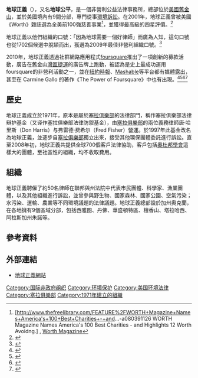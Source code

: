 {{Notability Unreferenced |time=2013-05-08T06:42:43+00:00 }}
'''地球正義'''（{{lang-en|Earthjustice}}），又名'''地球公平'''，是一個非營利公益法律事務所，總部位於[[美國|美國]][[舊金山|舊金山]]，並於美國境內有9間分部，專門從事[[環境訴訟|環境訴訟]]。在2001年，地球正義曾被美國《Worth》雜誌選為全美前100強慈善事業<ref>[http://www.thefreelibrary.com/FEATURE%2FWORTH+Magazine+Names+America's+100+Best+Charities+-+and...-a080391126 WORTH Magazine Names America's 100 Best Charities - and Highlights 12 Worth Avoidng.] {{Wayback|url=http://www.thefreelibrary.com/FEATURE%2FWORTH+Magazine+Names+America's+100+Best+Charities+-+and...-a080391126 |date=20160305034131 }}, [[Worth_Magazine|Worth Magazine]]</ref>，並獲得{{link-en|慈善導航|Charity Navigator}}最高級的四星評價。<ref>{{Cite web |url=http://www.charitynavigator.org/index.cfm?bay=search.summary&orgid=3638 |title=Charity Navigator |accessdate=2015-12-08 |archive-date=2015-12-09 |archive-url=https://web.archive.org/web/20151209010823/http://www.charitynavigator.org/index.cfm?bay=search.summary&orgid=3638 |dead-url=no }}</ref>

地球正義以他們組織的口號：「因為地球需要一個好律師」而廣為人知，這句口號也從1702個候選中脫穎而出，獲選為2009年最佳非營利組織口號。<ref>{{cite web |url=http://nonprofit.about.com/od/nonprofitbranding/a/taglinesmissions.htm |title=Nonprofit Taglines and Mission Statements |publisher=Nonprofit.about.com |date=2013-12-19 |accessdate=2014-01-28 |archive-date=2014-02-02 |archive-url=https://web.archive.org/web/20140202185421/http://nonprofit.about.com/od/nonprofitbranding/a/taglinesmissions.htm |dead-url=no }}</ref>

2010年，地球正義透過社群網路應用程式[[foursquare|foursquare]]推出了一項創新的募款活動，廣告在舊金山[[灣區捷運|灣區捷運]]的廣告牌上跑動，被認為是史上最成功運用foursquare的非營利活動之一，並在[[紐約時報|紐約時報]]、[[Mashable|Mashable]]等平台都有媒體露出，甚至在 Carmine Gallo 的著作《The Power of Foursquare》中也有出現。<ref>{{cite news | first = Todd | last = Woody | title = With Foursquare, Ads Let You Check In at Your Favorite Billboard | date = October 19, 2010 | url = http://www.nytimes.com/2010/10/20/business/media/20adco.html?_r=0 | work = New York Times | accessdate = 2014-01-28 | archive-date = 2017-12-09 | archive-url = https://web.archive.org/web/20171209100510/http://www.nytimes.com/2010/10/20/business/media/20adco.html?_r=0 | dead-url = no }}</ref><ref>{{cite web |last=Van |first=Jennifer |url=http://mashable.com/2010/05/27/earthjustice-foursquare-posters/ |title=Non-Profit Uses Foursquare to Raise Environmental Awareness |publisher=Mashable.com |date=2010-05-27 |accessdate=2014-01-28 |archive-date=2013-08-25 |archive-url=https://web.archive.org/web/20130825165734/http://mashable.com/2010/05/27/earthjustice-foursquare-posters/ |dead-url=no }}</ref><ref>{{cite web |url=http://www.maclife-digital.com/maclife/201101/?pg=18#pg18 |title= |publisher=Maclife-digital.com |date= |accessdate=2014-01-28 |deadurl=yes |archiveurl=https://web.archive.org/web/20140201230624/http://www.maclife-digital.com/maclife/201101/?pg=18#pg18 |archivedate=2014-02-01 }}</ref><ref>{{cite web |url=http://gallocommunications.com/books/the-power-of-foursquare/ |title=The Power of foursquare |publisher=Gallo Communications |date= |accessdate=2014-01-28 |archive-date=2013-09-01 |archive-url=https://web.archive.org/web/20130901122242/http://gallocommunications.com/books/the-power-of-foursquare/ |dead-url=no }}</ref>

== 歷史 ==
地球正義成立於1971年，原本是屬於[[塞拉俱樂部|塞拉俱樂部]]的法律部門，稱作塞拉俱樂部法律辩护基金（又译作塞拉俱樂部法律防禦基金），由[[塞拉俱樂部|塞拉俱樂部]]的兩位義務律師唐·哈里斯（Don Harris）与弗雷德·费希尔（Fred Fisher）營運。於1997年此基金改名為地球正義，並逐步自[[塞拉俱樂部|塞拉俱樂部]]獨立出來，接受其他環保團體委託進行訴訟。直至2008年初，地球正義共提供全球700個客戶法律協助，客戶包括[[奧杜邦學會|奧杜邦學會]]這樣大的團體，至社區性的組織，均不收取費用。

== 組織 ==
地球正義聘僱了約50名律師在聯邦與州法院中代表市民團體、科學家、漁業團體，以及其他組織進行訴訟，並曾參與野生物、國家森林、國家公園、空氣污染；水污染、運輸、農業等不同環境議題的法律議題。地球正義總部設於加州奧克蘭，在各地擁有9個區域分部，包括西雅图、丹佛、華盛頓特區、檀香山、塔拉哈西、阿拉斯加州朱諾等。

== 參考資料 ==
{{reflist}}

== 外部連結 ==
* [http://www.earthjustice.org/ 地球正義網站]{{Wayback|url=http://www.earthjustice.org/ |date=20140822194014 }} 

{{DEFAULTSORT:Earthjustice}}
[[Category:国际非政府组织|Category:国际非政府组织]]
[[Category:环境保护|Category:环境保护]]
[[Category:美国环境法律|Category:美国环境法律]]
[[Category:塞拉俱樂部|Category:塞拉俱樂部]]
[[Category:1971年建立的組織|Category:1971年建立的組織]]